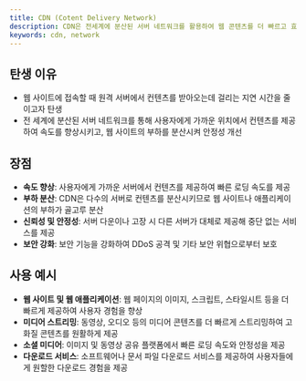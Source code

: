 ```yaml
---
title: CDN (Cotent Delivery Network)
description: CDN은 전세계에 분산된 서버 네트워크를 활용하여 웹 콘텐츠를 더 빠르고 효율적으로 제공하는 기술입니다. CDN은 주로 웹 사이트, 애플리케이션, 미디어 파일 등의 정적 콘텐츠를 최종 사용자에게 더 빠르게 전달하기 위해 사용됩니다.
keywords: cdn, network
---
```


## 탄생 이유

- 웹 사이트에 접속할 때 원격 서버에서 컨텐츠를 받아오는데 걸리는 지연 시간을 줄이고자 탄생
- 전 세계에 분산된 서버 네트워크를 통해 사용자에게 가까운 위치에서 컨텐츠를 제공하여 속도를 향상시키고, 웹 사이트의 부하를 분산시켜 안정성 개선

## 장점

- **속도 향상**: 사용자에게 가까운 서버에서 컨텐츠를 제공하여 빠른 로딩 속도를 제공
- **부하 분산**: CDN은 다수의 서버로 컨텐츠를 분산시키므로 웹 사이트나 애플리케이션의 부하가 골고루 분산
- **신뢰성 및 안정성**: 서버 다운이나 고장 시 다른 서버가 대체로 제공해 중단 없는 서비스를 제공
- **보안 강화**: 보안 기능을 강화하여 DDoS 공격 및 기타 보안 위협으로부터 보호

## 사용 예시

- **웹 사이트 및 웹 애플리케이션**: 웹 페이지의 이미지, 스크립트, 스타일시트 등을 더 빠르게 제공하여 사용자 경험을 향상
- **미디어 스트리밍**: 동영상, 오디오 등의 미디어 콘텐츠를 더 빠르게 스트리밍하여 고화질 콘텐츠를 원활하게 제공
- **소셜 미디어**: 이미지 및 동영상 공유 플랫폼에서 빠른 로딩 속도와 안정성을 제공
- **다운로드 서비스**: 소프트웨어나 문서 파일 다운로드 서비스를 제공하여 사용자들에게 원할한 다운로드 경험을 제공
